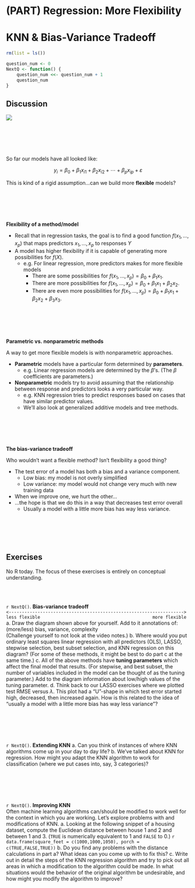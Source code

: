 # (PART) Regression: More Flexibility {-}

# KNN & Bias-Variance Tradeoff

```r
rm(list = ls())

question_num <- 0
NextQ <- function() {
    question_num <<- question_num + 1
    question_num
}
```

## Discussion

![](images/class_flow2.png)

<br>
<br>
<br>
<br>

So far our models have all looked like:

$$ y_i = \beta_0 + \beta_1 x_{i1} + \beta_2 x_{i2} + \cdots + \beta_p x_{ip} + \varepsilon $$

This is kind of a rigid assumption...can we build more **flexible** models?

<br>
<br>
<br>
<br>

**Flexibility of a method/model**

- Recall that in regression tasks, the goal is to find a good function $f(x_1,\ldots,x_p)$ that maps predictors $x_1,\ldots,x_p$ to responses $Y$
- A model has higher flexibility if it is capable of generating more possibilities for $f(X)$.
    - e.g. For linear regression, more predictors makes for more flexible models
        - There are some possibilities for $f(x_1,\ldots,x_p) = \beta_0 + \beta_1 x_1$.
        - There are more possibilities for $f(x_1,\ldots,x_p) = \beta_0 + \beta_1 x_1 + \beta_2 x_2$.
        - There are even more possibilities for $f(x_1,\ldots,x_p) = \beta_0 + \beta_1 x_1 + \beta_2 x_2 + \beta_3 x_3$.

<br>
<br>
<br>
<br>

**Parametric vs. nonparametric methods**

A way to get more flexible models is with nonparametric approaches.

- **Parametric** models have a particular form determined by **parameters**.
    - e.g. Linear regression models are determined by the $\beta$'s. (The $\beta$ coefficients are parameters.)
- **Nonparametric** models try to avoid assuming that the relationship between response and predictors looks a very particular way.
    - e.g. KNN regression tries to predict responses based on cases that have similar predictor values.
    - We'll also look at generalized additive models and tree methods.

<br>
<br>
<br>
<br>

**The bias-variance tradeoff**

Who wouldn't want a flexible method? Isn't flexibility a good thing?

- The test error of a model has both a bias and a variance component.
    - Low bias: my model is not overly simplified
    - Low variance: my model would not change very much with new training data
- When we improve one, we hurt the other...
- ...the hope is that we do this in a way that decreases test error overall
    - Usually a model with a little more bias has way less variance.


<br>
<br>
<br>
<br>



## Exercises

No R today. The focus of these exercises is entirely on conceptual understanding.

<br>
<br>

`r NextQ()`. **Bias-variance tradeoff**    
    ```
    <------------------------------------------------------------------->
    less flexible                                           more flexible
    ```
    a. Draw the diagram shown above for yourself. Add to it annotations of:    
            (more/less) bias, variance, complexity    
        (Challenge yourself to not look at the video notes.)
    b. Where would you put ordinary least squares linear regression with all predictors (OLS), LASSO, stepwise selection, best subset selection, and KNN regression on this diagram? (For some of these methods, it might be best to do part c at the same time.)
    c. All of the above methods have **tuning parameters** which affect the final model that results. (For stepwise, and best subset, the number of variables included in the model can be thought of as the tuning parameter.) Add to the diagram information about low/high values of the tuning parameter.
    d. Think back to our LASSO exercises where we plotted test RMSE versus $\lambda$. This plot had a "U"-shape in which test error started high, decreased, then increased again. How is this related to the idea of "usually a model with a little more bias has way less variance"?

<br>
<br>
<br>
<br>

`r NextQ()`. **Extending KNN**
    a. Can you think of instances of where KNN algorithms come up in your day to day life?
    b. We've talked about KNN for regression. How might you adapt the KNN algorithm to work for classification (where we put cases into, say, 3 categories)?

<br>
<br>
<br>
<br>

`r NextQ()`. **Improving KNN**    
    Often machine learning algorithms can/should be modified to work well for the context in which you are working. Let's explore problems with and modifications of KNN.
    a. Looking at the following snippet of a housing dataset, compute the Euclidean distance between house 1 and 2 and between 1 and 3. (`TRUE` is numerically equivalent to 1 and `FALSE` to 0.)
        ```r
        data.frame(square_feet = c(1000,1000,1050), porch = c(TRUE,FALSE,TRUE))
        ```
    b. Do you find any problems with the distance calculations in part a? What ideas can you come up with to fix this?
    c. Write out in detail the steps of the KNN regression algorithm and try to pick out all areas in which a modification to the algorithm could be made. In what situations would the behavior of the original algorithm be undesirable, and how might you modify the algorithm to improve?




